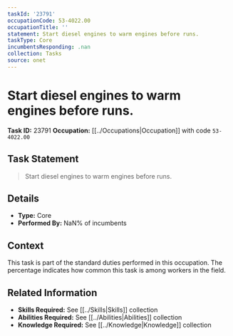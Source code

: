 ```yaml
---
taskId: '23791'
occupationCode: 53-4022.00
occupationTitle: ''
statement: Start diesel engines to warm engines before runs.
taskType: Core
incumbentsResponding: .nan
collection: Tasks
source: onet
---
```

# Start diesel engines to warm engines before runs.

**Task ID:** 23791
**Occupation:** [[../Occupations|Occupation]] with code `53-4022.00`

## Task Statement

> Start diesel engines to warm engines before runs.

## Details

- **Type:** Core
- **Performed By:** NaN% of incumbents

## Context

This task is part of the standard duties performed in this occupation. The percentage indicates how common this task is among workers in the field.

## Related Information

- **Skills Required:** See [[../Skills|Skills]] collection
- **Abilities Required:** See [[../Abilities|Abilities]] collection
- **Knowledge Required:** See [[../Knowledge|Knowledge]] collection
